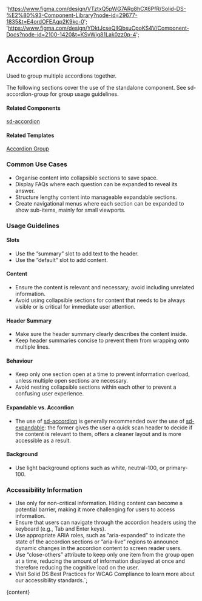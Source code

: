 

  'https://www.figma.com/design/VTztxQ5pWG7ARg8hCX6PfR/Solid-DS-%E2%80%93-Component-Library?node-id=29677-1835&t=E4ordOFEAqp2K9kc-0';
  'https://www.figma.com/design/YDktJcseQIIQbsuCpoKS4V/Component-Docs?node-id=2100-1420&t=KSvWig81Lak0zz0p-4';

# Accordion Group

Used to group multiple accordions together.

The following sections cover the use of the standalone component. See sd-accordion-group for group usage guidelines.

<DefaultStory />

<DocumentationLinks storybookLink="${storybookLink}" figmaLibrary="${figmaLibrary}" figmaDocs="${figmaDocs}" />

#### Related Components

[sd-accordion](/?path=/docs/components-sd-accordion--docs)

#### Related Templates

[Accordion Group](/?path=/docs/templates-accordion-group--docs)

### Common Use Cases

- Organise content into collapsible sections to save space.
- Display FAQs where each question can be expanded to reveal its answer.
- Structure lengthy content into manageable expandable sections.
- Create navigational menus where each section can be expanded to show sub-items, mainly for small viewports.

### Usage Guidelines

#### Slots

- Use the ”summary” slot to add text to the header.
- Use the ”default” slot to add content.

#### Content

- Ensure the content is relevant and necessary; avoid including unrelated information.
- Avoid using collapsible sections for content that needs to be always visible or is critical for immediate user attention.

#### Header Summary

- Make sure the header summary clearly describes the content inside.
- Keep header summaries concise to prevent them from wrapping onto multiple lines.

#### Behaviour

- Keep only one section open at a time to prevent information overload, unless multiple open sections are necessary.
- Avoid nesting collapsible sections within each other to prevent a confusing user experience.

#### Expandable vs. Accordion

- The use of [sd-accordion](/?path=/docs/components-sd-accordion--docs) is generally recommended over the use of [sd-expandable](/?path=/docs/components-sd-expandable--docs): the former gives the user a quick scan header to decide if the content is relevant to them, offers a cleaner layout and is more accessible as a result.

#### Background

- Use light background options such as white, neutral-100, or primary-100.

### Accessibility Information

- Use only for non-critical information. Hiding content can become a potential barrier, making it more challenging for users to access information.
- Ensure that users can navigate through the accordion headers using the keyboard (e.g., Tab and Enter keys).
- Use appropriate ARIA roles, such as ”aria-expanded” to indicate the state of the accordion sections or ”aria-live” regions to announce dynamic changes in the accordion content to screen reader users.
- Use “close-others” attribute to keep only one item from the group open at a time, reducing the amount of information displayed at once and therefore reducing the cognitive load on the user.
- Visit <sd-link href="https://www.figma.com/design/YDktJcseQIIQbsuCpoKS4V/Component-Docs?node-id=10708-5011&t=Z1FxSGWkmXG5r5sw-4" target="_blank">Solid DS Best Practices for WCAG Compliance</sd-link> to learn more about our accessibility standards.`;

<Meta title="Components/sd-accordion-group/Overview" />

<OverviewFormatter story={AccordionGroupStories.Default}>{content}</OverviewFormatter>
